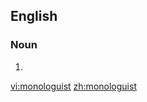 ==English==

===Noun===
{{en-noun}}

# {{alternative spelling of|monologist}}

[[vi:monologuist]]
[[zh:monologuist]]